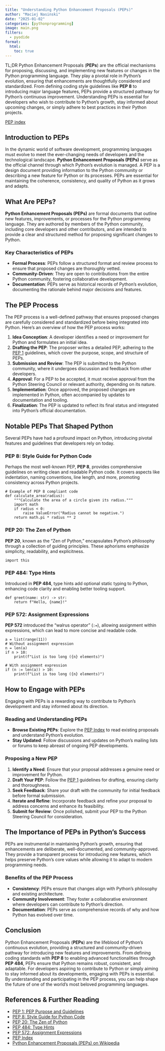```yaml
---
title: "Understanding Python Enhancement Proposals (PEPs)"
author: "Maciej Nasinski"
date: "2025-01-02"
categories: [pythonprogramming]
image: main.png
filters:
  - pyodide
format:
  html:
    toc: true
---
```


TL;DR Python Enhancement Proposals (**PEPs**) are the official mechanisms for proposing, discussing, and implementing new features or changes in the Python programming language. They play a pivotal role in Python's evolution, ensuring that enhancements are thoughtfully considered and standardized. From defining coding style guidelines like **PEP 8** to introducing major language features, PEPs provide a structured pathway for Python's continuous improvement. Understanding PEPs is essential for developers who wish to contribute to Python's growth, stay informed about upcoming changes, or simply adhere to best practices in their Python projects.

[PEP index](https://peps.python.org/pep-0000/)

## Introduction to PEPs

In the dynamic world of software development, programming languages must evolve to meet the ever-changing needs of developers and the technological landscape. **Python Enhancement Proposals (PEPs)** serve as the official channel through which Python's evolution is managed. A PEP is a design document providing information to the Python community or describing a new feature for Python or its processes. PEPs are essential for maintaining the coherence, consistency, and quality of Python as it grows and adapts.

## What Are PEPs?

**Python Enhancement Proposals (PEPs)** are formal documents that outline new features, improvements, or processes for the Python programming language. They are authored by members of the Python community, including core developers and other contributors, and are intended to provide a clear and structured method for proposing significant changes to Python.

### Key Characteristics of PEPs

- **Formal Process**: PEPs follow a structured format and review process to ensure that proposed changes are thoroughly vetted.
- **Community-Driven**: They are open to contributions from the entire Python community, fostering collaborative development.
- **Documentation**: PEPs serve as historical records of Python's evolution, documenting the rationale behind major decisions and features.

## The PEP Process

The PEP process is a well-defined pathway that ensures proposed changes are carefully considered and standardized before being integrated into Python. Here's an overview of how the PEP process works:

1. **Idea Conception**: A developer identifies a need or improvement for Python and formulates an initial idea.
2. **Drafting the PEP**: The proposer writes a detailed PEP, adhering to the [PEP 1](https://www.python.org/dev/peps/pep-0001/) guidelines, which cover the purpose, scope, and structure of PEPs.
3. **Submission and Review**: The PEP is submitted to the Python community, where it undergoes discussion and feedback from other developers.
4. **Approval**: For a PEP to be accepted, it must receive approval from the Python Steering Council or relevant authority, depending on its nature.
5. **Implementation**: Once approved, the proposed changes are implemented in Python, often accompanied by updates to documentation and tooling.
6. **Finalization**: The PEP is updated to reflect its final status and integrated into Python's official documentation.

## Notable PEPs That Shaped Python

Several PEPs have had a profound impact on Python, introducing pivotal features and guidelines that developers rely on today.

### PEP 8: Style Guide for Python Code

Perhaps the most well-known PEP, **PEP 8**, provides comprehensive guidelines on writing clean and readable Python code. It covers aspects like indentation, naming conventions, line length, and more, promoting consistency across Python projects.

```pyodide-python
# Example of PEP 8 compliant code
def calculate_area(radius):
    """Calculate the area of a circle given its radius."""
    import math
    if radius < 0:
        raise ValueError("Radius cannot be negative.")
    return math.pi * radius ** 2
```

### PEP 20: The Zen of Python

**PEP 20**, known as the "Zen of Python," encapsulates Python's philosophy through a collection of guiding principles. These aphorisms emphasize simplicity, readability, and explicitness.

```pyodide-python
import this
```

### PEP 484: Type Hints

Introduced in **PEP 484**, type hints add optional static typing to Python, enhancing code clarity and enabling better tooling support.

```pyodide-python
def greet(name: str) -> str:
    return f"Hello, {name}!"
```

### PEP 572: Assignment Expressions

**PEP 572** introduced the "walrus operator" (`:=`), allowing assignment within expressions, which can lead to more concise and readable code.

```pyodide-python
a = list(range(11))
# Without assignment expression
n = len(a)
if n > 10:
    print(f"List is too long ({n} elements)")

# With assignment expression
if (n := len(a)) > 10:
    print(f"List is too long ({n} elements)")
```

## How to Engage with PEPs

Engaging with PEPs is a rewarding way to contribute to Python's development and stay informed about its direction.

### Reading and Understanding PEPs

- **Browse Existing PEPs**: Explore the [PEP Index](https://www.python.org/dev/peps/) to read existing proposals and understand Python's evolution.
- **Stay Updated**: Follow discussions and updates on Python's mailing lists or forums to keep abreast of ongoing PEP developments.

### Proposing a New PEP

1. **Identify a Need**: Ensure that your proposal addresses a genuine need or improvement for Python.
2. **Draft Your PEP**: Follow the [PEP 1](https://www.python.org/dev/peps/pep-0001/) guidelines for drafting, ensuring clarity and thoroughness.
3. **Seek Feedback**: Share your draft with the community for initial feedback before formal submission.
4. **Iterate and Refine**: Incorporate feedback and refine your proposal to address concerns and enhance its feasibility.
5. **Submit for Review**: Once polished, submit your PEP to the Python Steering Council for consideration.

## The Importance of PEPs in Python's Success

PEPs are instrumental in maintaining Python's growth, ensuring that enhancements are deliberate, well-documented, and community-approved. They provide a transparent process for introducing new features, which helps preserve Python's core values while allowing it to adapt to modern programming needs.

### Benefits of the PEP Process

- **Consistency**: PEPs ensure that changes align with Python's philosophy and existing architecture.
- **Community Involvement**: They foster a collaborative environment where developers can contribute to Python's direction.
- **Documentation**: PEPs serve as comprehensive records of why and how Python has evolved over time.

## Conclusion

Python Enhancement Proposals (**PEPs**) are the lifeblood of Python's continuous evolution, providing a structured and community-driven pathway for introducing new features and improvements. From defining coding standards with **PEP 8** to enabling advanced functionalities through **PEP 484**, PEPs ensure that Python remains robust, consistent, and adaptable. For developers aspiring to contribute to Python or simply aiming to stay informed about its developments, engaging with PEPs is essential. By understanding and participating in the PEP process, you can help shape the future of one of the world's most beloved programming languages.


## References & Further Reading

- [PEP 1: PEP Purpose and Guidelines](https://www.python.org/dev/peps/pep-0001/)
- [PEP 8: Style Guide for Python Code](https://www.python.org/dev/peps/pep-0008/)
- [PEP 20: The Zen of Python](https://www.python.org/dev/peps/pep-0020/)
- [PEP 484: Type Hints](https://www.python.org/dev/peps/pep-0484/)
- [PEP 572: Assignment Expressions](https://www.python.org/dev/peps/pep-0572/)
- [PEP Index](https://www.python.org/dev/peps/)
- [Python Enhancement Proposals (PEPs) on Wikipedia](https://en.wikipedia.org/wiki/Python_enhancement_proposal)
